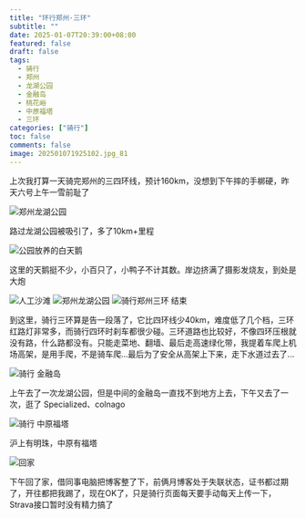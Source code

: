 ```yaml
---
title: "环行郑州·三环"
subtitle: ""
date: 2025-01-07T20:39:00+08:00
featured: false
draft: false
tags:
  - 骑行
  - 郑州
  - 龙湖公园
  - 金融岛
  - 桃花峪
  - 中原福塔
  - 三环
categories: ["骑行"]
toc: false
comments: false
image: 202501071925102.jpg_81
---
```


上次我打算一天骑完郑州的三四环线，预计160km，没想到下午摔的手梆硬，昨天六号上午一雪前耻了

<Img src="20250107192510.jpg_736" alt="郑州龙湖公园" />

路过龙湖公园被吸引了，多了10km+里程

<Img src="202501071925103.jpg_736" alt="公园放养的白天鹅" />

这里的天鹅挺不少，小百只了，小鸭子不计其数。岸边挤满了摄影发烧友，到处是大炮

<Img src="202501071925101.jpg_736" alt="人工沙滩" />

<Img src="202501071925102.jpg_736" alt="郑州龙湖公园" />

<Img src="202501071925104.jpg" alt="骑行郑州三环 结束" exif="false" />

到这里，骑行三环算是告一段落了，它比四环线少40km，难度低了几个档，三环红路灯非常多，而骑行四环时刹车都很少碰。三环道路也比较好，不像四环压根就没有路，什么路都没有。只能走菜地、翻墙、最后走高速绿化带，我提着车爬上机场高架，是用手爬，不是骑车爬...最后为了安全从高架上下来，走下水道过去了...

<Img src="202501071925105.jpg" alt="骑行 金融岛" exif="false" />

上午去了一次龙湖公园，但是中间的金融岛一直找不到地方上去，下午又去了一次，逛了 Specialized、colnago

<Img src="202501071925106.jpg_736" alt="骑行 中原福塔" />

沪上有明珠，中原有福塔

<Img src="202501071925107.jpg" alt="回家" exif="false" />

下午回了家，借同事电脑把博客整了下，前俩月博客处于失联状态，证书都过期了，开往都把我踢了，现在OK了，只是骑行页面每天要手动每天上传一下，Strava接口暂时没有精力搞了